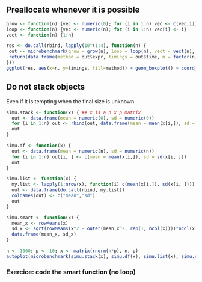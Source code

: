 ## Preallocate whenever it is possible

```r
grow <- function(n) {vec <- numeric(0); for (i in 1:n) vec <- c(vec,i)}
loop <- function(n) {vec <- numeric(n); for (i in 1:n) vec[i] <- i}
vect <- function(n) {1:n}
```

```r
res <- do.call(rbind, lapply(10^(1:4), function(n) {
 out <- microbenchmark(grow = grow(n), loop = loop(n), vect = vect(n), times=10)
 return(data.frame(method = out$expr, timings = out$time, n = factor(n)))
}))
ggplot(res, aes(x=n, y=timings, fill=method)) + geom_boxplot() + coord_trans(y="log10")
```
  
## Do not stack objects {.allowframebreaks}
  
Even if it is tempting when the final size is unknown.

```r
simu.stack <- function(x) { ## x is a n x p matrix
  out <- data.frame(mean = numeric(0), sd = numeric(0))
  for (i in 1:n) out <- rbind(out, data.frame(mean = mean(x[i,]), sd = sd(x[i, ])) )
  out
}

simu.df <- function(x) {
  out <- data.frame(mean = numeric(n), sd = numeric(n))
  for (i in 1:n) out[i, ] <- c(mean = mean(x[i,]), sd = sd(x[i, ])) 
  out
}

simu.list <- function(x) {
  my.list <- lapply(1:nrow(x), function(i) c(mean(x[i,]), sd(x[i, ])))
  out <- data.frame(do.call(rbind, my.list))
  colnames(out) <- c("mean","sd")  
  out
}
```

```r
simu.smart <- function(x) {
  mean_x <- rowMeans(x)
  sd_x <- sqrt(rowMeans(x^2 - outer(mean_x^2, rep(1, ncol(x))))*ncol(x)/(ncol(x)-1))
  data.frame(mean_x, sd_x)
}
```

```r
n <- 1000; p <- 10; x <- matrix(rnorm(n*p), n, p)
autoplot(microbenchmark(simu.stack(x), simu.df(x), simu.list(x), simu.smart(x), times=20))
```

### Exercice: code the smart function (no loop)


